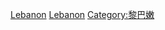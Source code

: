 {{Commonscat|Politics of Lebanon}}

[[Category:亚洲各国政治|Lebanon]]
[[Category:西亚政治|Lebanon]]
[[Category:黎巴嫩|Category:黎巴嫩]]